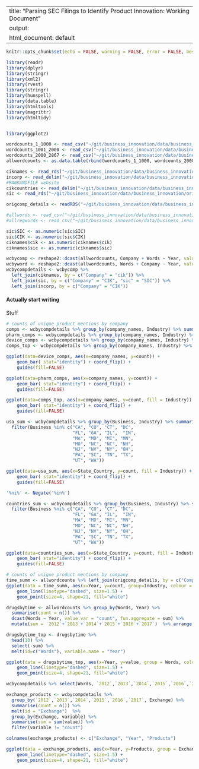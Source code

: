 
---
title: "Parsing SEC Filings to Identify Product Innovation: Working Document"
output:
  html_document: default
---

```r
knitr::opts_chunk$set(echo = FALSE, warning = FALSE, error = FALSE, message = FALSE, results = "asis")

library(readr)
library(dplyr)
library(stringr)
library(xml2)
library(rvest)
library(stringr)
library(hunspell)
library(data.table)
library(htmltools)
library(magrittr)
library(htmltidy)


library(ggplot2)
```

```r
wordcounts_1_1000 <- read_csv("~/git/business_innovation/data/business_innovation/working/sec/  ")#"    wordcounts_1_1000.csv")
wordcounts_1001_2000 <- read_csv("~/git/business_innovation/data/business_innovation/working/sec/wordcounts_1001_2000.csv")
wordcounts_2000_2867 <- read_csv("~/git/business_innovation/data/business_innovation/working/sec/wordcounts_2000_2867.csv")
allwordcounts <- as.data.table(rbind(wordcounts_1_1000, wordcounts_2000_2867, wordcounts_2000_2867))

ciknames <- read_rds("~/git/business_innovation/data/business_innovation/original/ciks_names.RDS")
incorp <- read_delim("~/git/business_innovation/data/business_innovation/original/edgar_filings/cik_ticker.csv", delim = "|") # %>% select(CIK, Business, Incorporated) 
#RANKANDFILE website
cikcountries <- read_delim("~/git/business_innovation/data/business_innovation/original/edgar_filings/edgar_state_country.csv", delim = "|")
sic <- read_rds("~/git/business_innovation/data/business_innovation/original/sic.download.RDS")

origcomp_details <- readRDS("~/git/business_innovation/data/business_innovation/working/sec/origcomp_details.RDS")

#allwords <- read_csv("~/git/business_innovation/data/business_innovation/working/sec/all_secwordlists.csv")
#allregwords <- read_csv("~/git/business_innovation/data/business_innovation/working/sec/all_secregwordlists.csv")
```

```r
sic$SIC <- as.numeric(sic$SIC)
sic$CIK <- as.numeric(sic$CIK)
ciknames$cik <- as.numeric(ciknames$cik)
ciknames$sic <- as.numeric(ciknames$sic)

```

```r
wcbycomp <- reshape2::dcast(allwordcounts, Company + Words ~ Year, value.var = "count", fun.aggregate = sum)
wcbyword <- reshape2::dcast(allwordcounts, Words + Company ~ Year, value.var = "count", fun.aggregate = sum)
wcbycompdetails <- wcbycomp %>%
  left_join(ciknames, by = c("Company" = "cik")) %>%
  left_join(sic, by = c("Company" = "CIK", "sic" = "SIC")) %>%
  left_join(incorp, by = c("Company" = "CIK"))
```


#### Actually start writing 

Stuff


```r
# counts of unique product mentions by company
comps <- wcbycompdetails %>% group_by(company_names, Industry) %>% summarise(count = n())   %>% arrange(desc(count)) 
pharm_comps <- wcbycompdetails %>% group_by(company_names, Industry) %>% summarise(count = n())   %>% arrange(desc(count)) %>% filter(Industry == "PHARMACEUTICAL PREPARATIONS")
device_comps <- wcbycompdetails %>% group_by(company_names, Industry) %>% summarise(count = n())   %>% arrange(desc(count)) %>% filter(Industry == "SURGICAL & MEDICAL INSTRUMENTS & APPARATUS")
comps_top <- wcbycompdetails %>% group_by(company_names, Industry) %>% summarise(count = n())   %>% arrange(desc(count)) %>% head(30)

ggplot(data=device_comps, aes(x=company_names, y=count)) +
    geom_bar( stat="identity") + coord_flip() + 
    guides(fill=FALSE)

ggplot(data=pharm_comps, aes(x=company_names, y=count)) +
    geom_bar( stat="identity") + coord_flip() + 
    guides(fill=FALSE)

ggplot(data=comps_top, aes(x=company_names, y=count, fill = Industry)) +
    geom_bar( stat="identity") + coord_flip() + 
    guides(fill=FALSE)

```


```r
usa_sum <- wcbycompdetails %>% group_by(Business, Industry) %>% summarise(count = n()) %>% left_join(cikcountries, by = c("Business" = "Code")) %>%
  filter(Business %in% c("CA", "CO", "CT", "DC", 
                         "FL", "GA", "IL",  "IN",
                         "MA", "MD", "MI", "MN",
                         "MO", "NC", "NC", "NH", 
                         "NJ", "NV", "NY", "OH",
                         "PA", "SC", "TN", "TX",
                         "UT", "WA"))

ggplot(data=usa_sum, aes(x=State_Country, y=count, fill = Industry)) +
    geom_bar( stat="identity") + coord_flip() + 
    guides(fill=FALSE)

'%ni%' <- Negate('%in%')

countries_sum <- wcbycompdetails %>% group_by(Business, Industry) %>% summarise(count = n()) %>% left_join(cikcountries, by = c("Business" = "Code")) %>%
  filter(Business %ni% c("CA", "CO", "CT", "DC", 
                         "FL", "GA", "IL",  "IN",
                         "MA", "MD", "MI", "MN",
                         "MO", "NC", "NC", "NH", 
                         "NJ", "NV", "NY", "OH",
                         "PA", "SC", "TN", "TX",
                         "UT", "WA"))

ggplot(data=countries_sum, aes(x=State_Country, y=count, fill = Industry)) +
    geom_bar( stat="identity") + coord_flip() + 
    guides(fill=FALSE)


```



```r
# counts of unique product mentions by company
time_summ <- allwordcounts %>% left_join(origcomp_details, by = c("Company" = "orig_companies")) %>% group_by(Year, Industry) %>% summarise(count = n())
ggplot(data = time_summ, aes(x=Year, y=count, group=Industry, colour = Industry)) + 
    geom_line(linetype="dashed", size=1.5) + 
    geom_point(size=4, shape=21, fill="white")
```


```r
drugsbytime <- allwordcounts %>% group_by(Words, Year) %>% 
  summarise(count = n()) %>% 
  dcast(Words ~ Year, value.var = "count", fun.aggregate = sum) %>% 
  mutate(sum = `2012`+`2013`+`2014`+`2015`+`2016`+`2017`)  %>% arrange(desc(sum)) 

drugsbytime_top <- drugsbytime %>% 
  head(10) %>% 
  select(-sum) %>% 
  melt(id=c("Words"), variable.name = "Year")

ggplot(data = drugsbytime_top, aes(x=Year, y=value, group = Words, colour = Words)) + 
    geom_line(linetype="dashed", size=1.5) + 
    geom_point(size=4, shape=21, fill="white")

```


```r
wcbycompdetails %>% select(Words, `2012`,`2013`,`2014`,`2015`,`2016`,`2017`, Name.y, Exchange)

exchange_products <- wcbycompdetails %>% 
  group_by(`2012`,`2013`,`2014`,`2015`,`2016`,`2017`, Exchange) %>% 
  summarise(count = n()) %>% 
  melt(id = "Exchange")  %>% 
  group_by(Exchange, variable) %>% 
  summarise(sum = sum(value)) %>%
  filter(variable != "count")

colnames(exchange_products) <- c("Exchange", "Year", "Products")

ggplot(data = exchange_products, aes(x=Year, y=Products, group = Exchange, colour = Exchange)) + 
    geom_line(linetype="dashed", size=1.5) + 
    geom_point(size=4, shape=21, fill="white")

```


